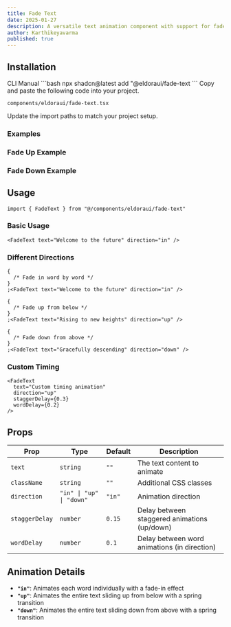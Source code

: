 ```yaml
---
title: Fade Text
date: 2025-01-27
description: A versatile text animation component with support for fade in, fade up, and fade down directions.
author: Karthikeyavarma
published: true
---
```


<ComponentPreview name="fade-text-demo" />

## Installation

<Tabs defaultValue="cli">
<TabsList>
  <TabsTrigger value="cli">CLI</TabsTrigger>
  <TabsTrigger value="manual">Manual</TabsTrigger>
</TabsList>
<TabsContent value="cli">
```bash
npx shadcn@latest add "@eldoraui/fade-text
```
</TabsContent>
<TabsContent value="manual">
<Steps>
<Step>Copy and paste the following code into your project.</Step>

`components/eldoraui/fade-text.tsx`

<ComponentSource name="fade-text" />
<Step>Update the import paths to match your project setup.</Step>
</Steps>
</TabsContent>
</Tabs>

### Examples

### Fade Up Example

<ComponentPreview name="fade-text-demo-2" />

### Fade Down Example

<ComponentPreview name="fade-text-demo-3" />

## Usage

```tsx showLineNumbers
import { FadeText } from "@/components/eldoraui/fade-text"
```

### Basic Usage

```tsx showLineNumbers
<FadeText text="Welcome to the future" direction="in" />
```

### Different Directions

```tsx showLineNumbers
{
  /* Fade in word by word */
}
;<FadeText text="Welcome to the future" direction="in" />

{
  /* Fade up from below */
}
;<FadeText text="Rising to new heights" direction="up" />

{
  /* Fade down from above */
}
;<FadeText text="Gracefully descending" direction="down" />
```

### Custom Timing

```tsx showLineNumbers
<FadeText
  text="Custom timing animation"
  direction="up"
  staggerDelay={0.3}
  wordDelay={0.2}
/>
```

## Props

| Prop           | Type                     | Default | Description                                  |
| -------------- | ------------------------ | ------- | -------------------------------------------- |
| `text`         | `string`                 | `""`    | The text content to animate                  |
| `className`    | `string`                 | `""`    | Additional CSS classes                       |
| `direction`    | `"in" \| "up" \| "down"` | `"in"`  | Animation direction                          |
| `staggerDelay` | `number`                 | `0.15`  | Delay between staggered animations (up/down) |
| `wordDelay`    | `number`                 | `0.1`   | Delay between word animations (in direction) |

## Animation Details

- **`"in"`**: Animates each word individually with a fade-in effect
- **`"up"`**: Animates the entire text sliding up from below with a spring transition
- **`"down"`**: Animates the entire text sliding down from above with a spring transition
